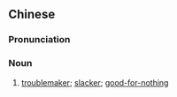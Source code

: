 {{also|玩儿闹}}
==Chinese==
{{zh-forms|s=玩儿闹|type=21}}

===Pronunciation===
{{zh-pron
|m=wánrnào
|cat=n
}}

===Noun===
{{zh-noun}}

# {{lb|zh|slang|colloquial|pejorative}} [[troublemaker]]; [[slacker]]; [[good-for-nothing]]